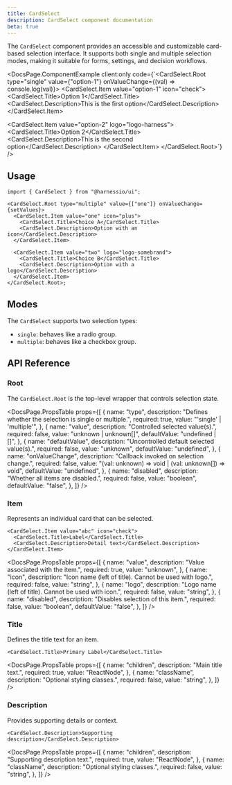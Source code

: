 ```yaml
---
title: CardSelect
description: CardSelect component documentation
beta: true
---
```


The `CardSelect` component provides an accessible and customizable card-based selection interface. It supports both single and multiple selection modes, making it suitable for forms, settings, and decision workflows.


<DocsPage.ComponentExample
  client:only
  code={`<CardSelect.Root type="single" value={"option-1"} onValueChange={(val) => console.log(val)}>
  <CardSelect.Item value="option-1" icon="check">
    <CardSelect.Title>Option 1</CardSelect.Title>
    <CardSelect.Description>This is the first option</CardSelect.Description>
  </CardSelect.Item>

  <CardSelect.Item value="option-2" logo="logo-harness">
    <CardSelect.Title>Option 2</CardSelect.Title>
    <CardSelect.Description>This is the second option</CardSelect.Description>
  </CardSelect.Item>
</CardSelect.Root>`}
/>

## Usage

```tsx
import { CardSelect } from "@harnessio/ui";

<CardSelect.Root type="multiple" value={["one"]} onValueChange={setValues}>
  <CardSelect.Item value="one" icon="plus">
    <CardSelect.Title>Choice A</CardSelect.Title>
    <CardSelect.Description>Option with an icon</CardSelect.Description>
  </CardSelect.Item>

  <CardSelect.Item value="two" logo="logo-somebrand">
    <CardSelect.Title>Choice B</CardSelect.Title>
    <CardSelect.Description>Option with a logo</CardSelect.Description>
  </CardSelect.Item>
</CardSelect.Root>;
```

## Modes

The `CardSelect` supports two selection types:

- `single`: behaves like a radio group.
- `multiple`: behaves like a checkbox group.

## API Reference

### Root

The `CardSelect.Root` is the top-level wrapper that controls selection state.

<DocsPage.PropsTable
  props={[
    {
      name: "type",
      description: "Defines whether the selection is single or multiple.",
      required: true,
      value: "'single' | 'multiple'",
    },
    {
      name: "value",
      description: "Controlled selected value(s).",
      required: false,
      value: "unknown | unknown[]",
      defaultValue: "undefined | []",
    },
    {
      name: "defaultValue",
      description: "Uncontrolled default selected value(s).",
      required: false,
      value: "unknown",
      defaultValue: "undefined",
    },
    {
      name: "onValueChange",
      description: "Callback invoked on selection change.",
      required: false,
      value: "(val: unknown) => void | (val: unknown[]) => void",
      defaultValue: "undefined",
    },
    {
      name: "disabled",
      description: "Whether all items are disabled.",
      required: false,
      value: "boolean",
      defaultValue: "false",
    },
  ]}
/>

### Item

Represents an individual card that can be selected.

```tsx
<CardSelect.Item value="abc" icon="check">
  <CardSelect.Title>Label</CardSelect.Title>
  <CardSelect.Description>Detail text</CardSelect.Description>
</CardSelect.Item>
```

<DocsPage.PropsTable
  props={[
    {
      name: "value",
      description: "Value associated with the item.",
      required: true,
      value: "unknown",
    },
    {
      name: "icon",
      description: "Icon name (left of title). Cannot be used with logo.",
      required: false,
      value: "string",
    },
    {
      name: "logo",
      description: "Logo name (left of title). Cannot be used with icon.",
      required: false,
      value: "string",
    },
    {
      name: "disabled",
      description: "Disables selection of this item.",
      required: false,
      value: "boolean",
      defaultValue: "false",
    },
  ]}
/>

### Title

Defines the title text for an item.

```tsx
<CardSelect.Title>Primary Label</CardSelect.Title>
```

<DocsPage.PropsTable
  props={[
    {
      name: "children",
      description: "Main title text.",
      required: true,
      value: "ReactNode",
    },
    {
      name: "className",
      description: "Optional styling classes.",
      required: false,
      value: "string",
    },
  ]}
/>

### Description

Provides supporting details or context.

```tsx
<CardSelect.Description>Supporting description</CardSelect.Description>
```

<DocsPage.PropsTable
  props={[
    {
      name: "children",
      description: "Supporting description text.",
      required: true,
      value: "ReactNode",
    },
    {
      name: "className",
      description: "Optional styling classes.",
      required: false,
      value: "string",
    },
  ]}
/>
